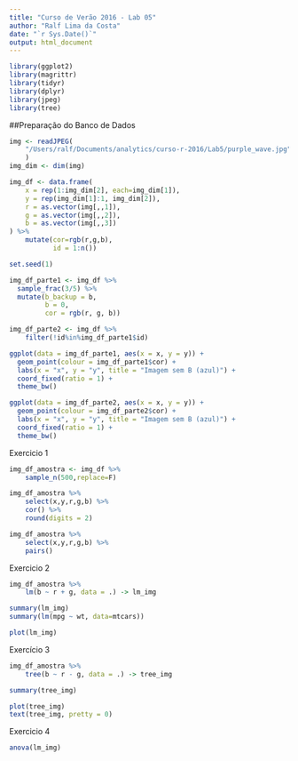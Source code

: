```yaml
---
title: "Curso de Verão 2016 - Lab 05"
author: "Ralf Lima da Costa"
date: "`r Sys.Date()`"
output: html_document
---
```


```r
library(ggplot2)
library(magrittr)
library(tidyr)
library(dplyr)
library(jpeg)
library(tree)
```

##Preparação do Banco de Dados
```r
img <- readJPEG(
    "/Users/ralf/Documents/analytics/curso-r-2016/Lab5/purple_wave.jpg"
    )
img_dim <- dim(img)

img_df <- data.frame(
    x = rep(1:img_dim[2], each=img_dim[1]),
    y = rep(img_dim[1]:1, img_dim[2]),
    r = as.vector(img[,,1]),
    g = as.vector(img[,,2]),
    b = as.vector(img[,,3])
) %>%
    mutate(cor=rgb(r,g,b),
           id = 1:n())

set.seed(1) 

img_df_parte1 <- img_df %>% 
  sample_frac(3/5) %>%
  mutate(b_backup = b,
         b = 0,
         cor = rgb(r, g, b))

img_df_parte2 <- img_df %>% 
    filter(!id%in%img_df_parte1$id)

ggplot(data = img_df_parte1, aes(x = x, y = y)) + 
  geom_point(colour = img_df_parte1$cor) +
  labs(x = "x", y = "y", title = "Imagem sem B (azul)") +
  coord_fixed(ratio = 1) +
  theme_bw()

ggplot(data = img_df_parte2, aes(x = x, y = y)) + 
  geom_point(colour = img_df_parte2$cor) +
  labs(x = "x", y = "y", title = "Imagem sem B (azul)") +
  coord_fixed(ratio = 1) +
  theme_bw()
```

Exercicio 1
```r
img_df_amostra <- img_df %>%
    sample_n(500,replace=F)

img_df_amostra %>%
    select(x,y,r,g,b) %>%
    cor() %>%
    round(digits = 2)

img_df_amostra %>%
    select(x,y,r,g,b) %>%
    pairs()
```

Exercicio 2
```r
img_df_amostra %>%
    lm(b ~ r + g, data = .) -> lm_img

summary(lm_img)
summary(lm(mpg ~ wt, data=mtcars))

plot(lm_img)
```

Exercício 3
```r
img_df_amostra %>%
    tree(b ~ r - g, data = .) -> tree_img

summary(tree_img)

plot(tree_img)
text(tree_img, pretty = 0)
```

Exercicio 4
```r
anova(lm_img)
```




